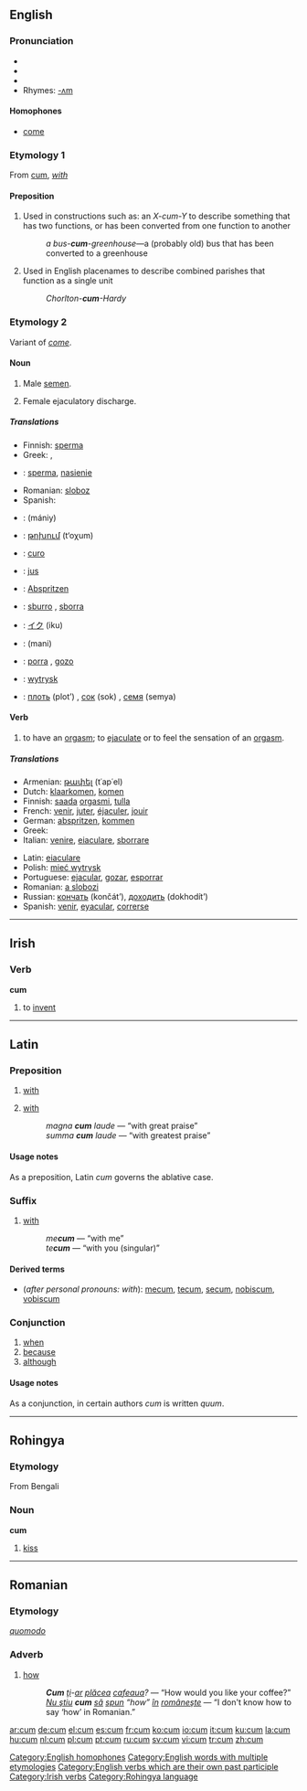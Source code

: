 {{see|cùm|cúm|cụm}}
==English==
{{rft}}
===Pronunciation===
*{{AHD|/kŭm/}}
*{{IPA|/kʌm/}}
*{{SAMPA|/kVm/}}
*Rhymes: [[Rhymes:English:-ʌm|-ʌm]]

====Homophones====
*[[come]]

===Etymology 1===
From {{L.}} [[#Latin|cum]], ''[[with]]''

====Preposition====
{{infl|en|preposition}}

# Used in constructions such as: an ''X-cum-Y'' to describe something that has two functions, or has been converted from one function to another
#:''a bus-'''cum'''-greenhouse''—a (probably old) bus that has been converted to a greenhouse
# Used in English placenames to describe combined parishes that function as a single unit
#:''Chorlton-'''cum'''-Hardy''

===Etymology 2===
Variant of ''[[come]]''.

====Noun====
{{en-noun|-}}

# {{slang}} Male [[semen]].
# {{slang}} Female ejaculatory discharge.

=====Translations=====
{{trans-top|male semen}}
*Finnish: [[sperma]]
*Greek: {{t|el|χύσι|n|tr=chísi}}, {{t|el|χύσιμο|n|tr=chísimo}}
*{{ttbc|Polish}}: [[sperma]], [[nasienie]]
*Romanian: [[sloboz]] {{m}}
*Spanish: {{t|es|leche|f}}
{{trans-bottom}}

{{trans-top|female ejaculatory discharge}}
{{trans-mid}}
{{trans-bottom}}

{{checktrans}}
{{trans-top|translations to be checked}}
*{{ttbc|Arabic}}: {{ARchar|[[منى]]}} (mániy)
*{{ttbc|Armenian}}: [[թոխում]] (t‘oχum)
*{{ttbc|Esperanto}}: [[curo]]
*{{ttbc|French}}: [[jus]] {{m}}
*{{ttbc|German}}: [[Abspritzen]] {{n}}
*{{ttbc|Italian}}: [[sburro]] {{m}}, [[sborra]] {{f}}
*{{ttbc|Japanese}}: [[イク]] (iku)
*{{ttbc|Persian}}: {{FAchar|[[منی]]}} (mani)
*{{ttbc|Portuguese}}: [[porra]] {{f}}, [[gozo]] {{m}}
*{{ttbc|Polish}}: [[wytrysk]]
*{{ttbc|Russian}}: [[плоть]] (plot’) {{f}}, [[сок]] (sok) {{m}}, [[семя]] (semya) {{n}}
{{trans-bottom}}

====Verb====
{{en-verb|cums|cumming|came|[[came]] or [[cum]]}}

# {{slang}} to have an [[orgasm]]; to [[ejaculate]] or to feel the sensation of an [[orgasm]].

=====Translations=====
{{trans-top|to have an orgasm; to ejaculate}}
*Armenian: [[թափել]] (t῾ap῾el)
*Dutch: [[klaarkomen]], [[komen]]
*Finnish: [[saada]] [[orgasmi]], [[tulla]]
*French: [[venir]], [[juter]], [[éjaculer]], [[jouir]]
*German: [[abspritzen]], [[kommen]]
*Greek: {{t|el|χύνω||tr=chíno}}
*Italian: [[venire]], [[eiaculare]], [[sborrare]]
{{trans-mid}}
*Latin: [[eiaculare]]
*Polish: [[mieć wytrysk]]
*Portuguese: [[ejacular]], [[gozar]], [[esporrar]]
*Romanian: [[slobozi|a slobozi]]
*Russian: [[кончать]] (končát’), [[доходить]] (dokhodít’)
*Spanish: [[venir]], [[eyacular]], [[correrse]]
{{trans-bottom}}

[[Category:English homophones]]
[[Category:English words with multiple etymologies]]
[[Category:English verbs which are their own past participle]]

----

==Irish==

===Verb===
'''cum'''

# to [[invent]]

[[Category:Irish verbs]]

----

==Latin==

===Preposition===
{{infl|la|preposition|+ ablative}}

# [[with]]
# {{context|as a postpositive suffix after adjectives}} [[with]] <!-- Is this sense best classified as a suffix or a preposition? -->
#: ''magna '''cum''' laude'' — “with great praise”
#: ''summa '''cum''' laude'' — “with greatest praise”

====Usage notes====
As a preposition, Latin ''cum'' governs the ablative case.

===Suffix===
{{infl|la|suffix|cat=suffixes}}

# {{context|after personal pronouns}} [[with]]
#: ''me'''cum''''' — “with me”
#: ''te'''cum''''' — “with you (singular)”

====Derived terms====
* (''after personal pronouns: with''): [[mecum]], [[tecum]], [[secum]], [[nobiscum]], [[vobiscum]]

===Conjunction===
{{infl|la|conjunction|+ subjunctive}}

# [[when]]
# [[because]]
# [[although]]

====Usage notes====
As a conjunction, in certain authors ''cum'' is written ''quum''.

----

==Rohingya==

===Etymology===
From Bengali

===Noun===
'''cum'''

# [[kiss]]

[[Category:Rohingya language]]

----

==Romanian==

===Etymology===
{{L.|ro}} ''[[quomodo]]''

===Adverb===
{{ro-adv}}

# [[how]]
#:'''''Cum''' [[îţi|ţi]]-[[ar]] [[plăcea]] [[cafeaua]]?'' — “How would you like your coffee?”
#:''[[nu ştiu|Nu ştiu]] '''cum''' [[să]] [[spun]] “how” [[în]] [[româneşte]]'' — “I don't know how to say ‘how’ in Romanian.”

[[ar:cum]]
[[de:cum]]
[[el:cum]]
[[es:cum]]
[[fr:cum]]
[[ko:cum]]
[[io:cum]]
[[it:cum]]
[[ku:cum]]
[[la:cum]]
[[hu:cum]]
[[nl:cum]]
[[pl:cum]]
[[pt:cum]]
[[ru:cum]]
[[sv:cum]]
[[vi:cum]]
[[tr:cum]]
[[zh:cum]]